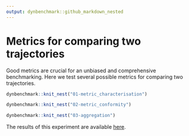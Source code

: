 ```yaml
---
output: dynbenchmark::github_markdown_nested
---
```


# Metrics for comparing two trajectories

Good metrics are crucial for an unbiased and comprehensive benchmarking. Here we test several possible metrics for comparing two trajectories.

```r
dynbenchmark::knit_nest("01-metric_characterisation")
```

```r
dynbenchmark::knit_nest("02-metric_conformity")
```

```r
dynbenchmark::knit_nest("03-aggregation")
```

The results of this experiment are available [here](`r dynbenchmark::link_to_results()`).
